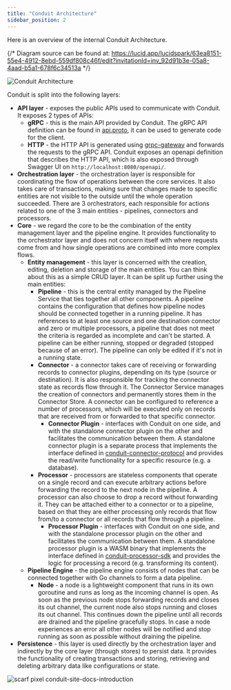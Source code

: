 ```yaml
---
title: "Conduit Architecture"
sidebar_position: 2
---
```


Here is an overview of the internal Conduit Architecture.


{/* Diagram source can be found at: https://lucid.app/lucidspark/63ea8151-55e4-4912-8ebd-559df808c46f/edit?invitationId=inv_92d91b3e-05a8-4aad-b5a1-678f6c34513a */}

![Conduit Architecture](/img/conduit/conduit-architecture.svg)

Conduit is split into the following layers:

* **API layer** - exposes the public APIs used to communicate with Conduit. It exposes 2 types of APIs:
  * **gRPC** - this is the main API provided by Conduit. The gRPC API definition can be found in
    [api.proto](https://github.com/ConduitIO/conduit/blob/main/proto/api/v1/api.proto), it can be used to generate code for the client.
  * **HTTP** - the HTTP API is generated using [grpc-gateway](https://github.com/grpc-ecosystem/grpc-gateway) and
    forwards the requests to the gRPC API. Conduit exposes an openapi definition that describes the HTTP API, which is
    also exposed through Swagger UI on `http://localhost:8080/openapi/`.
* **Orchestration layer** - the orchestration layer is responsible for coordinating the flow of operations between the
  core services. It also takes care of transactions, making sure that changes made to specific entities are not visible
  to the outside until the whole operation succeeded. There are 3 orchestrators, each responsible for actions related
  to one of the 3 main entities - pipelines, connectors and processors.
* **Core** - we regard the core to be the combination of the entity management layer and the pipeline engine. It
  provides functionality to the orchestrator layer and does not concern itself with where requests come from and how
  single operations are combined into more complex flows.
  * **Entity management** - this layer is concerned with the creation, editing, deletion and storage of the main
    entities. You can think about this as a simple CRUD layer. It can be split up further using the main entities:
    * **Pipeline** - this is the central entity managed by the Pipeline Service that ties together all other components.
      A pipeline contains the configuration that defines how pipeline nodes should be connected together in a running
      pipeline. It has references to at least one source and one destination connector and zero or multiple processors,
      a pipeline that does not meet the criteria is regarded as incomplete and can't be started. A pipeline can be
      either running, stopped or degraded (stopped because of an error). The pipeline can only be edited if it's not in
      a running state.
    * **Connector** - a connector takes care of receiving or forwarding records to connector plugins, depending on its
      type (source or destination). It is also responsible for tracking the connector state as records flow through it.
      The Connector Service manages the creation of connectors and permanently stores them in the Connector Store. A
      connector can be configured to reference a number of processors, which will be executed only on records that are
      received from or forwarded to that specific connector.
      * **Connector Plugin** - interfaces with Conduit on one side, and with the standalone connector plugin on the
      other and facilitates the communication between them. A standalone connector plugin is a separate process that
      implements the interface defined in
      [conduit-connector-protocol](https://github.com/ConduitIO/conduit-connector-protocol) and provides the read/write
      functionality for a specific resource (e.g. a database).
    * **Processor** - processors are stateless components that operate on a single record and can execute arbitrary
      actions before forwarding the record to the next node in the pipeline. A processor can also choose to drop a
      record without forwarding it. They can be attached either to a connector or to a pipeline, based on that they are
      either processing only records that flow from/to a connector or all records that flow through a pipeline.
      * **Processor Plugin** - interfaces with Conduit on one side, and with the standalone processor plugin on the
      other and facilitates the communication between them. A standalone processor plugin is a WASM binary that
      implements the interface defined in
      [conduit-processor-sdk](https://github.com/ConduitIO/conduit-processor-sdk) and provides the logic for processing
      a record (e.g. transforming its content).
  * **Pipeline Engine** - the pipeline engine consists of nodes that can be connected together with Go channels to form
    a data pipeline.
    * **Node** - a node is a lightweight component that runs in its own goroutine and runs as long as the incoming channel
      is open. As soon as the previous node stops forwarding records and closes its out channel, the current node also
      stops running and closes its out channel. This continues down the pipeline until all records are drained and the
      pipeline gracefully stops. In case a node experiences an error all other nodes will be notified and stop running
      as soon as possible without draining the pipeline.
* **Persistence** - this layer is used directly by the orchestration layer and indirectly by the core layer (through
  stores) to persist data. It provides the functionality of creating transactions and storing, retrieving and deleting
  arbitrary data like configurations or state.

![scarf pixel conduit-site-docs-introduction](https://static.scarf.sh/a.png?x-pxid=01346572-0d57-4df3-8399-1425db913a0a)